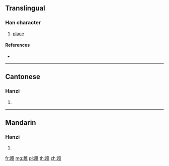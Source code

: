 {{character info/new}}
==Translingual==

===Han character===
{{Han char|rn=156|rad=走|as=08|sn=15|four=40801|canj=GOOG}}

# [[place]]

====References====
* {{Han ref|kx=1218.220|dkj=37194|dj=1688.210|hdz=53493.040|uh=8DA1|ud=36257|bh=E7F1|bd=59377}}

----

==Cantonese==

===Hanzi===
{{yue-hanzi|jyut=|y=cheui2}}

# {{defn|lang=yue|sort=走08}}

----

==Mandarin==

===Hanzi===
{{cmn-hanzi|pin=[[cǒu]] ([[cou3]]), [[cù]] ([[cu4]]), [[cuǐ]] ([[cui3]]), [[qū]] ([[qu1]]), [[zōu]] ([[zou1]])|wg=ts'ou<sup>3</sup>, ts'u<sup>4</sup>, ts'ui<sup>3</sup>, ch'ü<sup>1</sup>, tsou<sup>1</sup>}}

# {{defn|lang=cmn|sort=走08}}

[[fr:趡]]
[[mg:趡]]
[[pl:趡]]
[[th:趡]]
[[zh:趡]]